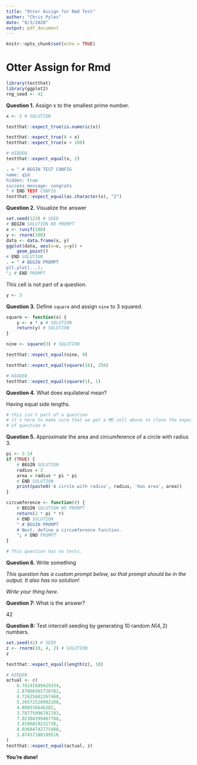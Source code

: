 ```yaml
---
title: "Otter Assign for Rmd Test"
author: "Chris Pyles"
date: "8/3/2020"
output: pdf_document
---
```


<!--
# ASSIGNMENT CONFIG
name: hw01
generate: true
solutions_pdf: true
files:
    - data.csv
seed:
    variable: rng_seed
    autograder_value: 42
    student_value: 90
-->

```r
knitr::opts_chunk$set(echo = TRUE)
```

# Otter Assign for Rmd

```r
library(testthat)
library(ggplot2)
rng_seed <- 42
```

<!--
# BEGIN QUESTION
name: q1
points:
    - 1
    - 1
    - 1
    - 2
-->

**Question 1.** Assign x to the smallest prime number.

<!-- # BEGIN SOLUTION -->

```r
x <- 2 # SOLUTION
```

<!-- # END SOLUTION -->

<!-- # BEGIN TESTS -->

```r
testthat::expect_true(is.numeric(x))
```

```r
testthat::expect_true(0 < x)
testthat::expect_true(x < 100)
```

```r
# HIDDEN
testthat::expect_equal(x, 2)
```

```r
. = " # BEGIN TEST CONFIG
name: q1d
hidden: true
success_message: congrats
" # END TEST CONFIG
testthat::expect_equal(as.character(x), "2")
```

<!-- # END TESTS -->

<!-- # END QUESTION -->

<!--
# BEGIN QUESTION
name: q2
manual: true
-->

**Question 2.** Visualize the answer

<!-- # BEGIN SOLUTION -->

```r
set.seed(123) # SEED
# BEGIN SOLUTION NO PROMPT
x <- runif(100)
y <- rnorm(100)
data <- data.frame(x, y)
ggplot(data, aes(x=x, y=y)) +
    geom_point()
# END SOLUTION
. = " # BEGIN PROMPT
plt.plot(...);
"; # END PROMPT
```

<!-- # END SOLUTION -->

<!-- # END QUESTION -->

This cell is not part of a question.

```r
y <- 3
```

<!--
# BEGIN QUESTION
name: q3
points: 2
-->

**Question 3.** Define `square` and assign `nine` to 3 squared.

<!-- # BEGIN SOLUTION -->

```r
square <- function(x) {
    y <- x * x # SOLUTION
    return(y) # SOLUTION
}

nine <- square(3) # SOLUTION
```

<!-- # END SOLUTION -->

<!-- # BEGIN TESTS -->

```r
testthat::expect_equal(nine, 9)
```

```r
testthat::expect_equal(square(16), 256)
```

```r
# HIDDEN
testthat::expect_equal(square(1), 1)
```

<!-- # END TESTS -->

<!-- # END QUESTION -->

<!--
# BEGIN QUESTION
name: q4
points: 2
manual: True
-->

**Question 4.** What does equilateral mean?

<!-- # BEGIN SOLUTION -->

Having equal side lengths.

<!-- # END SOLUTION -->

<!-- # END QUESTION -->

```r
# this isn't part of a question
# it's here to make sure that we get a MD cell above to close the export
# of question 4
```

<!--
# BEGIN QUESTION
name: question5
-->

**Question 5.** Approximate the area and circumference of a circle with radius 3.

<!-- # BEGIN SOLUTION -->

```r
pi <- 3.14
if (TRUE) {
    # BEGIN SOLUTION
    radius = 3
    area = radius * pi * pi
    # END SOLUTION
    print(paste0('A circle with radius', radius, 'has area', area))
}

circumference <- function(r) {
    # BEGIN SOLUTION NO PROMPT
    return(2 * pi * r)
    # END SOLUTION
    " # BEGIN PROMPT
    # Next, define a circumference function.
    "; # END PROMPT
}
```

<!-- # END SOLUTION -->

<!-- # END QUESTION -->

```r
# This question has no tests.
```

<!--
# BEGIN QUESTION
name: question6
manual: true
-->

**Question 6.** Write something

_This question has a custom prompt below, so that prompt should be in the output. It also has no solution!_

<!-- # BEGIN PROMPT -->

_Write your thing here._

<!-- # END PROMPT -->

<!-- # END QUESTION -->

<!--
# BEGIN QUESTION
name: q7
manual: true
-->

**Question 7:** What is the answer?

<!-- # BEGIN SOLUTION -->

42

<!-- # END SOLUTION -->

<!-- # END QUESTION -->

<!--
# BEGIN QUESTION
name: q8
-->

**Question 8:** Test intercell seeding by generating 10 random $N(4,2)$ numbers.

<!-- # BEGIN SOLUTION -->

```r
set.seed(42) # SEED
z <- rnorm(10, 4, 2) # SOLUTION
z
```

<!-- # END SOLUTION -->

<!-- # BEGIN TESTS -->

```r
testthat::expect_equal(length(z), 10)
```

```r
# HIDDEN
actual <- c(
    6.74191689429334,
    2.87060365720782,
    4.72625682267468,
    5.26572520992208, 
    4.808536646282, 
    3.78775096781703, 
    7.02304399487788, 
    3.8106819231738, 
    8.03684742775408, 
    3.87457180189516
)
testthat::expect_equal(actual, z)
```

<!-- # END TESTS -->

<!-- # END QUESTION -->

**You're done!**
